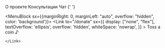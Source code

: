 <!-- @mdx mdx -->


<MenuMain>
  <MenuBlock id="HeaderLogo" /* for control of disapearing main page logo */>
    <Link
      to="/"
      title="So Meta — Такая Мета"
      sx={{
        width: [40, 64],
        mr: [3, 5],
        display: 'flex',
        alignItems: 'center'
      }}
    >
      <SometaLogo logoColor="light"/>
    </Link>
  </MenuBlock>

  <MenuBlock>
    <Link to="/about" sx={{flexShrink: 0}}>О проекте</Link>
  </MenuBlock>

  <MenuBlock>
    <Link to="/meetings" sx={{flexShrink: 0}}>Консультации</Link>
  </MenuBlock>

  <MenuBlock>
    <LinkUI href="https://t.me/sometachat" target="_blank" rel="norefferer noopener" sx={{textDecoration: "none"}}>
      <Flex alignItems="flex-start">
        Чат
        {' '}
        <FontAwesomeIcon icon={['fab', 'telegram-plane']} size="xs"/>
      </Flex>
    </LinkUI>
  </MenuBlock>

  <MenuBlock sx={{marginRight: 0, marginLeft: "auto", overflow: "hidden", color: 'background'}}>
    <Link
      to="/donate"
      sx={{
        display: ["none", "flex"],
        textOverflow: 'ellipsis',
        overflow: 'hidden',
        whiteSpace: 'nowrap',
      }}
    >
      Toss a coin ♪
      
    </Link>
  </MenuBlock>

  <MenuBlock>
    <SocialLinks sx={{ marginLeft: ["auto", 0], color: 'background' }} />
  </MenuBlock>

</MenuMain>
